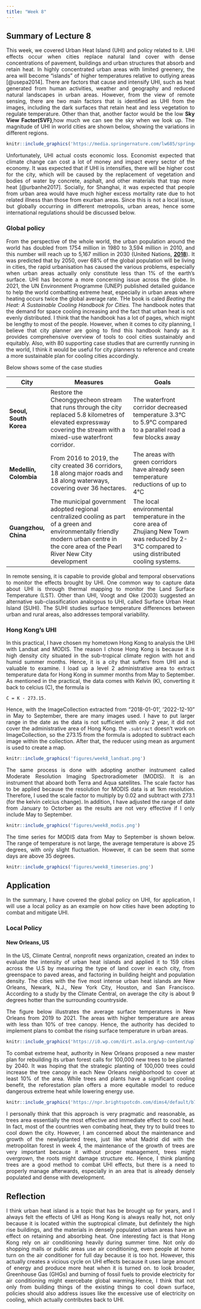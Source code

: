 ```yaml
---
title: "Week 8"
---
```


<div style="text-align: justify">

## Summary of Lecture 8

This week, we covered Urban Heat Island (UHI) and policy related to it. UHI effects occur when cities replace natural land cover with dense concentrations of pavement, buildings and urban structures that absorb and retain heat. In highly concentrated urban areas with limited greenery, the area will become "islands" of higher temperatures relative to outlying areas [@usepa2014]. There are factors that cause and intensify UHI, such as heat generated from human activities, weather and geography and reduced natural landscapes in urban areas. However, from the view of remote sensing, there are two main factors that is identified as UHI from the images, including the dark surfaces that retain heat and less vegetation to regulate temperature. Other than that, another factor would be the low **Sky View Factor(SVF)**,how much we can see the sky when we look up. The magnitude of UHI in world cities are shown below, showing the variations in different regions.

```r
knitr::include_graphics('https://media.springernature.com/lw685/springer-static/image/art%3A10.1038%2Fs41586-019-1512-9/MediaObjects/41586_2019_1512_Fig2_HTML.png?as=webp')
```

Unfortunately, UHI actual costs economic loss. Economist expected that climate change can cost a lot of money and impact every sector of the economy. It was expected that if UHI is intensifies, there will be higher cost for the city, which will be caused by the replacement of vegetation and bodies of water by concrete, asphalt, and other materials that trap more heat [@urbanhe2017]. Socially, for Shanghai, it was expected that people from urban area would have much higher excess mortality rate due to hot related illness than those from exurban areas. Since this is not a local issue, but globally occurring in different metropolis, urban areas, hence some international regulations should be discussed below.

### Global policy

From the perspective of the whole world, the urban population around the world has doubled from 1754 million in 1980 to 3,594 million in 2010, and this number will reach up to 5,167 million in 2030 (United Nations, [**2018**](https://onlinelibrary.wiley.com/doi/full/10.1111/1477-8947.12245#narf12245-bib-0033)). It was predicted that by 2050, over 68% of the global population will be living in cities, the rapid urbanisation has caused the various problems, especially when urban areas actually only constitute less than 1% of the earth's surface. UHI has become a more concerning issue across the globe. In 2021, the UN Environment Programme (UNEP) published detailed guidance to help the world combatting extreme heat, especially in urban areas where heating occurs twice the global average rate. THe book is caled *Beating the Heat: A Sustainable Cooling Handbook for Cities.* The handbook notes that the demand for space cooling increasing and the fact that urban heat is not evenly distributed. I think that the handbook has a lot of pages, which might be lengthy to most of the people. However, when it comes to city planning, I believe that city planner are going to find this handbook handy as it provides comprehensive overview of tools to cool cities sustainably and equitably. Also, with 80 supporting case studies that are currently running in the world, I think it would be useful for city planners to reference and create a more sustainable plan for cooling cities accordingly.

Below shows some of the case studies

| City                   | Measures                                                                                                                                                                                   | Goals                                                                                                                                         |
|------------------------|--------------------------------------------------------------------------------------------------------------------------------------------------------------------------------------------|-----------------------------------------------------------------------------------------------------------------------------------------------|
| **Seoul, South Korea** | Restore the Cheonggyecheon stream that runs through the city replaced 5.8 kilometres of elevated expressway covering the stream with a mixed-use waterfront corridor.                      | The waterfront corridor decreased temperature 3.3°C to 5.9°C compared to a parallel road a few blocks away                                    |
| **Medellín, Colombia** | From 2016 to 2019, the city created 36 corridors, 18 along major roads and 18 along waterways, covering over 36 hectares.                                                                  | The areas with green corridors have already seen temperature reductions of up to 4°C                                                          |
| **Guangzhou, China**   | The municipal government adopted regional centralized cooling as part of a green and environmentally friendly modern urban centre in the core area of the Pearl River New City development | The local environmental temperature in the core area of Zhujiang New Town was reduced by 2-3°C compared to using distributed cooling systems. |

In remote sensing, it is capable to provide global and temporal observations to monitor the effects brought by UHI. One common way to capture data about UHI is through thermal mapping to monitor the Land Surface Temperature (LST). Other than UHI, Voogt and Oke (2003) suggested an alternative sub-classification analogous to UHI, called Surface Urban Heat Island (SUHI). The SUHI studies surface temperature differences between urban and rural areas, also addresses temporal variability.

### Hong Kong's UHI

In this practical, I have chosen my hometown Hong Kong to analysis the UHI with Landsat and MODIS. The reason I chose Hong Kong is because it is high density city situated in the sub-tropical climate region with hot and humid summer months. Hence, it is a city that suffers from UHI and is valuable to examine. I load up a level 2 administrative area to extract temperature data for Hong Kong in summer months from May to September. As mentioned in the practical, the data comes with Kelvin (K), converting it back to celcius (C), the formula is

    C = K - 273.15.

Hence, with the ImageCollection extracted from "2018-01-01', '2022-12-10" in May to September, there are many images used. I have to put larger range in the date as the data is not sufficient with only 2 year, it did not cover the administrative area of Hong Kong. the `.subtract` doesn't work on ImageCollection, so the 273.15 from the formula is adopted to subtract each image within the collection. After that, the reducer using mean as argument is used to create a map.

```r
knitr::include_graphics('figures/week8_landsat.png')
```

The same process is done with adopting another instrument called Moderate Resolution Imaging Spectroradiometer (MODIS). It is an instrument that aboard both Terra and Aqua satellites. The scale factor has to be applied because the resolution for MODIS data is at 1km resolution. Therefore, I used the scale factor to multiply by 0.02 and subtract with 273.1 (for the kelvin celcius change). In addition, I have adjusted the range of date from January to Octorber as the results are not very effective if I only include May to September.

```r
knitr::include_graphics('figures/week8_modis.png')
```

The time series for MODIS data from May to September is shown below. The range of temperature is not large, the average temperature is above 25 degrees, with only slight fluctuation. However, it can be seem that some days are above 35 degrees.

```r
knitr::include_graphics('figures/week8_timeseries.png')
```

## Application

In the summary, I have covered the global policy on UHI, for application, I will use a local policy as an example on how cities have been adopting to combat and mitigate UHI.

### Local Policy

#### New Orleans, US

In the US, Climate Central, nonprofit news organization, created an index to evaluate the intensity of urban heat islands and applied it to 159 cities across the U.S by measuring the type of land cover in each city, from greenspace to paved areas, and factoring in building height and population density. The cities with the five most intense urban heat islands are New Orleans, Newark, N.J., New York City, Houston, and San Francisco. According to a study by the Climate Central, on average the city is about 9 degrees hotter than the surrounding countryside.

The figure below illustrates the average surface temperatures in New Orleans from 2019 to 2021. The areas with higher temperature are areas with less than 10% of tree canopy. Hence, the authority has decided to implement plans to combat the rising surface temperature in urban areas.

```r
knitr::include_graphics('https://i0.wp.com/dirt.asla.org/wp-content/uploads/2023/01/23_01_19-Reforestation-Plan_Urban-Heat-Island_blog.jpg?w=625&ssl=1')
```

To combat extreme heat, authority in New Orleans proposed a new master plan for rebuilding its urban forest calls for 100,000 new trees to be planted by 2040. It was hoping that the strategic planting of 100,000 trees could increase the tree canopy in each New Orleans neighborhood to cover at least 10% of the area. While trees and plants have a significant cooling benefit, the reforestation plan offers a more equitable model to reduce dangerous extreme heat while lowering energy use.

```r
knitr::include_graphics('https://npr.brightspotcdn.com/dims4/default/b7a6cc3/2147483647/strip/true/crop/2550x3300+0+0/resize/1760x2278!/format/webp/quality/90/?url=http%3A%2F%2Fnpr-brightspot.s3.amazonaws.com%2F98%2Fe2%2F029e7ecd45e1b9265f94d9fe33c1%2F23-01-19-reforestation-plan-existing-tree-canopy-no-title.jpg')
```

I personally think that this approach is very pragmatic and reasonable, as trees area essentially the most effective and immediate effect to cool heat. In fact, most of the countries wen combating heat, they try to build trees to cool down the city. However, I am concerned about the maintenance and growth of the newlyplanted trees, just like what Madrid did with the metropolitan forest in week 4, the maintenance of the growth of trees are very important because it without proper management, trees might overgrown, the roots might damage structure etc. Hence, I think planting trees are a good method to combat UHI effects, but there is a need to properly manage afterwards, especially in an area that is already densely populated and dense with development.

## Reflection

I think urban heat island is a topic that has be brought up for years, and I always felt the effects of UHI as Hong Kong is always really hot, not only because it is located within the suptropical climate, but definitely the high rise buildings, and the materials in densely populated urban areas have an effect on retaining and absorbing heat. One interesting fact is that Hong Kong rely on air conditioning heavily during summer time. Not only do shopping malls or public areas use air conditioning, even people at home turn on the air conditioner for full day because it is too hot. However, this actually creates a vicious cycle on UHI effects because it uses large amount of energy and produce more heat when it is turned on. to look broader, Greenhouse Gas (GHGs) and burning of fossil fuels to provide electricity for air conditioning might exercebate global warming.Hence, I think that not only from building things of the existing things to cool down surface, policies should also address issues like the excessive use of electricity on cooling, which actually contributes back to UHI.
